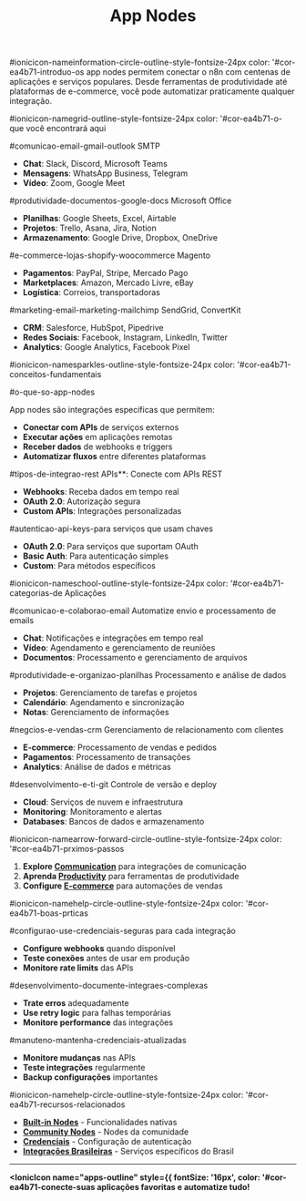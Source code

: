 ﻿---
sidebar_position: 1
title: App Nodes
description: Nodes de aplicações externas e serviços
keywords: [n8n, app nodes, integrações, aplicações, serviços]
---

#ionicicon-nameinformation-circle-outline-style-fontsize-24px color: '#cor-ea4b71-introduo-os app nodes permitem conectar o n8n com centenas de aplicações e serviços populares. Desde ferramentas de produtividade até plataformas de e-commerce, você pode automatizar praticamente qualquer integração.

#ionicicon-namegrid-outline-style-fontsize-24px color: '#cor-ea4b71-o-que você encontrará aqui

#comunicao-email-gmail-outlook SMTP
- **Chat**: Slack, Discord, Microsoft Teams
- **Mensagens**: WhatsApp Business, Telegram
- **Vídeo**: Zoom, Google Meet

#produtividade-documentos-google-docs Microsoft Office
- **Planilhas**: Google Sheets, Excel, Airtable
- **Projetos**: Trello, Asana, Jira, Notion
- **Armazenamento**: Google Drive, Dropbox, OneDrive

#e-commerce-lojas-shopify-woocommerce Magento
- **Pagamentos**: PayPal, Stripe, Mercado Pago
- **Marketplaces**: Amazon, Mercado Livre, eBay
- **Logística**: Correios, transportadoras

#marketing-email-marketing-mailchimp SendGrid, ConvertKit
- **CRM**: Salesforce, HubSpot, Pipedrive
- **Redes Sociais**: Facebook, Instagram, LinkedIn, Twitter
- **Analytics**: Google Analytics, Facebook Pixel

#ionicicon-namesparkles-outline-style-fontsize-24px color: '#cor-ea4b71-conceitos-fundamentais

#o-que-so-app-nodes

App nodes são integrações específicas que permitem:

- **Conectar com APIs** de serviços externos
- **Executar ações** em aplicações remotas
- **Receber dados** de webhooks e triggers
- **Automatizar fluxos** entre diferentes plataformas

#tipos-de-integrao-rest APIs**: Conecte com APIs REST
- **Webhooks**: Receba dados em tempo real
- **OAuth 2.0**: Autorização segura
- **Custom APIs**: Integrações personalizadas

#autenticao-api-keys-para serviços que usam chaves
- **OAuth 2.0**: Para serviços que suportam OAuth
- **Basic Auth**: Para autenticação simples
- **Custom**: Para métodos específicos

#ionicicon-nameschool-outline-style-fontsize-24px color: '#cor-ea4b71-categorias-de Aplicações

#comunicao-e-colaborao-email Automatize envio e processamento de emails
- **Chat**: Notificações e integrações em tempo real
- **Vídeo**: Agendamento e gerenciamento de reuniões
- **Documentos**: Processamento e gerenciamento de arquivos

#produtividade-e-organizao-planilhas Processamento e análise de dados
- **Projetos**: Gerenciamento de tarefas e projetos
- **Calendário**: Agendamento e sincronização
- **Notas**: Gerenciamento de informações

#negcios-e-vendas-crm Gerenciamento de relacionamento com clientes
- **E-commerce**: Processamento de vendas e pedidos
- **Pagamentos**: Processamento de transações
- **Analytics**: Análise de dados e métricas

#desenvolvimento-e-ti-git Controle de versão e deploy
- **Cloud**: Serviços de nuvem e infraestrutura
- **Monitoring**: Monitoramento e alertas
- **Databases**: Bancos de dados e armazenamento

#ionicicon-namearrow-forward-circle-outline-style-fontsize-24px color: '#cor-ea4b71-prximos-passos

1. **Explore [Communication](./communication/)** para integrações de comunicação
2. **Aprenda [Productivity](./productivity/)** para ferramentas de produtividade
3. **Configure [E-commerce](./ecommerce/)** para automações de vendas

#ionicicon-namehelp-circle-outline-style-fontsize-24px color: '#cor-ea4b71-boas-prticas

#configurao-use-credenciais-seguras para cada integração
- **Configure webhooks** quando disponível
- **Teste conexões** antes de usar em produção
- **Monitore rate limits** das APIs

#desenvolvimento-documente-integraes-complexas
- **Trate erros** adequadamente
- **Use retry logic** para falhas temporárias
- **Monitore performance** das integrações

#manuteno-mantenha-credenciais-atualizadas
- **Monitore mudanças** nas APIs
- **Teste integrações** regularmente
- **Backup configurações** importantes

#ionicicon-namehelp-circle-outline-style-fontsize-24px color: '#cor-ea4b71-recursos-relacionados

- **[Built-in Nodes](../builtin-nodes/)** - Funcionalidades nativas
- **[Community Nodes](../community-nodes/)** - Nodes da comunidade
- **[Credenciais](../credential-nodes/)** - Configuração de autenticação
- **[Integrações Brasileiras](../../integracoes-br/)** - Serviços específicos do Brasil

---

**<IonicIcon name="apps-outline" style={{ fontSize: '16px', color: '#cor-ea4b71-conecte-suas aplicações favoritas e automatize tudo!**

